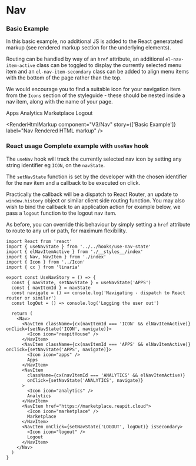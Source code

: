 
<Meta title="V3/Nav" />

# Nav

### Basic Example

In this basic example, no additional JS is added to the React generatated markup (see rendered markup section for the underlying elements).

Routing can be handled by way of an `href` attribute, an additional `el-nav-item-active` class can be toggled to display the currently selected menu item and an `el-nav-item-secondary` class can be added to align menu items with the bottom of the page rather than the top.

We would encourage you to find a suitable icon for your navigation item from the `Icons` section of the styleguide - these should be nested inside a nav item, along with the name of your page.

<Canvas>
  <Story name="Basic Example">
    <Nav>
      <NavItem href="https://reapit.com">
        <Icon icon="reapitHouse" />
      </NavItem>
      <NavItem className={elNavItemActive} href="https://marketplace.reapit.cloud/apps">
        <Icon icon="apps" />
        Apps
      </NavItem>
      <NavItem href="https://developers.reapit.cloud/analytics">
        <Icon icon="analytics" />
        Analytics
      </NavItem>
      <NavItem href="https://marketplace.reapit.cloud">
        <Icon icon="marketplace" />
        Marketplace
      </NavItem>
      <NavItem isSecondary href="https://developers.reapit.cloud/login">
        <Icon icon="logout" />
        Logout
      </NavItem>
    </Nav>
  </Story>
</Canvas>

<RenderHtmlMarkup
  component="V3/Nav"
  story={['Basic Example']}
  label="Nav Rendered HTML markup"
/>

### React usage Complete example with `useNav` hook

The `useNav` hook will track the currently selected nav icon by setting any string identifier eg `ICON`, on the `navState`.

The `setNavState` function is set by the developer with the chosen identifier for the nav item and a callback to be executed on click.

Practically the callback will be a dispatch to React Router, an update to `window.history` object or similar client side routing function. You may also wish to bind the callback to an application action for example below, we pass a `logout` function to the logout nav item.

As before, you can override this behaviour by simply setting a `href` attribute to route to any url or path, for maximum flexibility.

```tsx
import React from 'react'
import { useNavState } from '../../hooks/use-nav-state'
import { elNavItemActive } from './__styles__/index'
import { Nav, NavItem } from './index'
import { Icon } from '../Icon'
import { cx } from 'linaria'

export const UseNavStory = () => {
  const { navState, setNavState } = useNavState('APPS')
  const { navItemId } = navState
  const navigate = () => console.log('Navigating - dispatch to React router or similar')
  const logOut = () => console.log('Logging the user out')

  return (
    <Nav>
      <NavItem className={cx(navItemId === 'ICON' && elNavItemActive)} onClick={setNavState('ICON', navigate)}>
        <Icon icon="reapitHouse" />
      </NavItem>
      <NavItem className={cx(navItemId === 'APPS' && elNavItemActive)} onClick={setNavState('APPS', navigate)}>
        <Icon icon="apps" />
        Apps
      </NavItem>
      <NavItem
        className={cx(navItemId === 'ANALYTICS' && elNavItemActive)}
        onClick={setNavState('ANALYTICS', navigate)}
      >
        <Icon icon="analytics" />
        Analytics
      </NavItem>
      <NavItem href="https://marketplace.reapit.cloud">
        <Icon icon="marketplace" />
        Marketplace
      </NavItem>
      <NavItem onClick={setNavState('LOGOUT', logOut)} isSecondary>
        <Icon icon="logout" />
        Logout
      </NavItem>
    </Nav>
  )
}
```

<Canvas>
  <Story name="React Usage With useNav hook">
    <NavStateProvider>
      <UseNavStory />
    </NavStateProvider>
  </Story>
</Canvas>


<Canvas>
  <Story name="Advanced React Usage - Mobile Sub Menus with useNav hook">
    <NavStateProvider>
      <UseNavMobileSubMenuStory />
    </NavStateProvider>
  </Story>
</Canvas>
